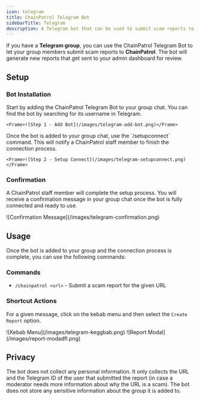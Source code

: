 ```yaml
---
icon: telegram
title: ChainPatrol Telegram Bot
sidebarTitle: Telegram
description: A Telegram bot that can be used to submit scam reports to ChainPatrol
---
```


If you have a **Telegram group**, you can use the ChainPatrol Telegram Bot to let your group members submit scam reports to **ChainPatrol**. The bot will generate new reports that get sent to your admin dashboard for review.

## Setup

### Bot Installation

<Steps>
  <Step title="Add the Bot to Your Group Chat">
    Start by adding the ChainPatrol Telegram Bot to your group chat. You can find the bot by searching for its username in Telegram.

    <Frame>![Step 1 - Add Bot](/images/telegram-add-bot.png)</Frame>

  </Step>
  <Step title="Use the /setupconnect Command">
    Once the bot is added to your group chat, use the `/setupconnect` command. This will notify a ChainPatrol staff member to finish the connection process.

    <Frame>![Step 2 - Setup Connect](/images/telegram-setupconnect.png)</Frame>

  </Step>
</Steps>

### Confirmation

A ChainPatrol staff member will complete the setup process. You will receive a confirmation message in your group chat once the bot is fully connected and ready to use.

<Frame>![Confirmation Message](/images/telegram-confirmation.png)</Frame>

## Usage

Once the bot is added to your group and the connection process is complete, you can use the following commands:

### Commands

- `/chainpatrol <url>` - Submit a scam report for the given URL

### Shortcut Actions

For a given message, click on the kebab menu and then select the `Create Report` option.

<CardGroup cols={2}>
  <Card title="Kebab Menu" icon="square-1">
    <Frame>![Kebab Menu](/images/telegram-keggbab.png)</Frame>
  </Card>
  <Card title="Report Modal" icon="square-2">
    <Frame>![Report Modal](/images/report-modadfl.png)</Frame>
  </Card>
</CardGroup>

## Privacy

The bot does not collect any personal information. It only collects the URL and the Telegram ID of the user that submitted the report (in case a moderator needs more information about why the URL is a scam). The bot does not store any sensitive information about the group it is added to.

